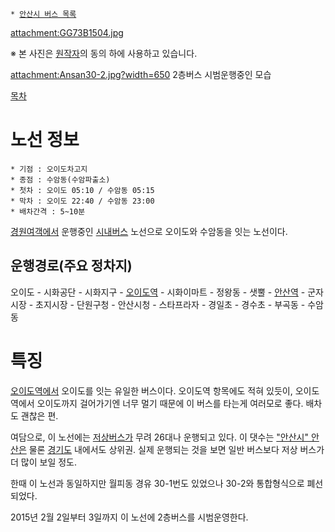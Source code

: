  * [[안산시 버스 목록]]

attachment:GG73B1504.jpg

※ 본 사진은 [http://blog.naver.com/trainmaster1 원작자]의 동의 하에 사용하고 있습니다.

attachment:Ansan30-2.jpg?width=650
2층버스 시범운행중인 모습

[[목차]]

= 노선 정보 =
 * 기점 : 오이도차고지
 * 종점 : 수암동(수암파출소)
 * 첫차 : 오이도 05:10 / 수암동 05:15
 * 막차 : 오이도 22:40 / 수암동 23:00
 * 배차간격 : 5~10분

[[경원여객]]에서 운행중인 [[시내버스]] 노선으로 오이도와 수암동을 잇는 노선이다.

== 운행경로(주요 정차지) ==
오이도 - 시화공단 - 시화지구 - [[오이도역]] - 시화이마트 - 정왕동 - 샛뿔 - [[안산역]] - 군자시장 - 초지시장 - 단원구청 - 안산시청 - 스타프라자 - 경일초 - 경수초 - 부곡동 - 수암동

= 특징 =
[[오이도역]]에서 오이도를 잇는 유일한 버스이다. 오이도역 항목에도 적혀 있듯이, 오이도역에서 오이도까지 걸어가기엔 너무 멀기 때문에 이 버스를 타는게 여러모로 좋다. 배차도 괜찮은 편.

여담으로, 이 노선에는 [[저상버스]]가 무려 26대나 운행되고 있다. 이 댓수는 [["안산시" 안산]]은 물론 [[경기도]] 내에서도 상위권. 실제 운행되는 것을 보면 일반 버스보다 저상 버스가 더 많이 보일 정도.

한때 이 노선과 동일하지만 월피동 경유 30-1번도 있었으나 30-2와 통합형식으로 폐선되었다.

2015년 2월 2일부터 3일까지 이 노선에 2층버스를 시범운영한다.
